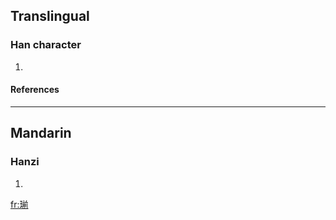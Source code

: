 ==Translingual==
===Han character===
{{Han char|rn=96|rad=玉|as=09|sn=13|four=1812<sub>1</sub>|canj=一土廿月弓 (MGTBN)}}
# {{defn|Han|sort=玉09}}
====References====
{{Han ref|kx=0737.100|dkj=21112|dj=1148.130|hdz=21128.070|uh=7450|ud=29776|bh=DEB9|bd=57017}}

----
==Mandarin==
===Hanzi===
{{cmn-hanzi|pin=[[jiǎn]] (jian3)|wg=chien<sup>3</sup>}}
# {{defn|Mandarin}}

[[fr:瑐]]